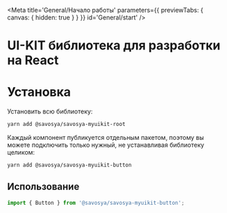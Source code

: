 
<Meta title='General/Начало работы' parameters={{ previewTabs: { canvas: { hidden: true } } }} id='General/start' />

# UI-KIT библиотека для разработки на React

# Установка

Установить всю библиотеку:

```bash
yarn add @savosya/savosya-myuikit-root
```

Каждый компонент публикуется отдельным пакетом, поэтому вы можете подключить только нужный, не устанавливая библиотеку целиком:

```bash
yarn add @savosya/savosya-myuikit-button
```

## Использование

```jsx
import { Button } from '@savosya/savosya-myuikit-button';
```
